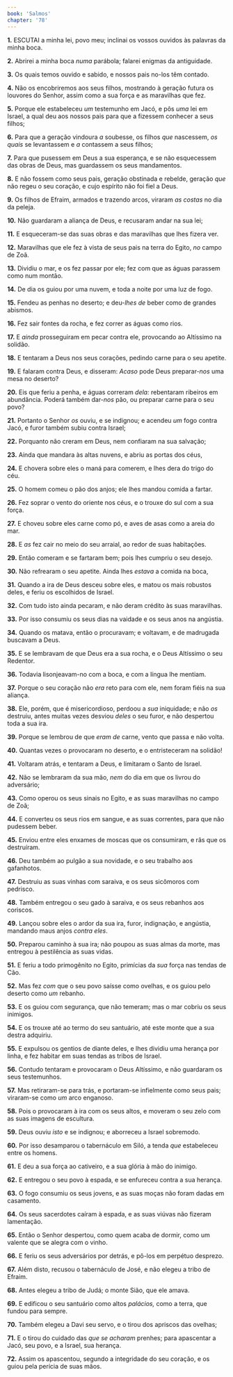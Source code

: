 ```yaml
---
book: 'Salmos'
chapter: '78'
---
```


**1.** ESCUTAI a minha lei, povo meu; inclinai os vossos ouvidos às palavras da minha boca.

**2.** Abrirei a minha boca *numa* parábola; falarei enigmas da antiguidade.

**3.** Os quais temos ouvido e sabido, e nossos pais no-los têm contado.

**4.** Não os encobriremos aos seus filhos, mostrando à geração futura os louvores do Senhor, assim como a sua força e as maravilhas que fez.

**5.** Porque ele estabeleceu *um* testemunho em Jacó, e pôs *uma* lei em Israel, a qual deu aos nossos pais para que a fizessem conhecer a seus filhos;

**6.** Para que a geração vindoura *a* soubesse, os filhos *que* nascessem, *os quais* se levantassem e *a* contassem a seus filhos;

**7.** Para que pusessem em Deus a sua esperança, e se não esquecessem das obras de Deus, mas guardassem os seus mandamentos.

**8.** E não fossem como seus pais, geração obstinada e rebelde, geração *que* não regeu o seu coração, e cujo espírito não foi fiel a Deus.

**9.** Os filhos de Efraim, armados e trazendo arcos, viraram *as costas* no dia da peleja.

**10.** Não guardaram a aliança de Deus, e recusaram andar na sua lei;

**11.** E esqueceram-se das suas obras e das maravilhas que lhes fizera ver.

**12.** Maravilhas que ele fez à vista de seus pais na terra do Egito, *no* campo de Zoã.

**13.** Dividiu o mar, e os fez passar por ele; fez com que as águas parassem como num montão.

**14.** De dia os guiou por uma nuvem, e toda a noite por uma luz de fogo.

**15.** Fendeu as penhas no deserto; e deu-*lhes de* beber como de grandes abismos.

**16.** Fez sair fontes da rocha, e fez correr as águas como rios.

**17.** E *ainda* prosseguiram em pecar contra ele, provocando ao Altíssimo na solidão.

**18.** E tentaram a Deus nos seus corações, pedindo carne para o seu apetite.

**19.** E falaram contra Deus, e disseram: *Acaso* pode Deus preparar-*nos* uma mesa no deserto?

**20.** Eis que feriu a penha, e águas correram *dela:* rebentaram ribeiros em abundância. Poderá também dar-*nos* pão, ou preparar carne para o seu povo?

**21.** Portanto o Senhor *os* ouviu, e se indignou; e acendeu *um* fogo contra Jacó, e furor também subiu contra Israel;

**22.** Porquanto não creram em Deus, nem confiaram na sua salvação;

**23.** Ainda que mandara às altas nuvens, e abriu as portas dos céus,

**24.** E chovera sobre eles o maná para comerem, e lhes dera do trigo do céu.

**25.** O homem comeu o pão dos anjos; ele lhes mandou comida a fartar.

**26.** Fez soprar o vento do oriente nos céus, e o trouxe do sul com a sua força.

**27.** E choveu sobre eles carne como pó, e aves de asas como a areia do mar.

**28.** E *as* fez cair no meio do seu arraial, ao redor de suas habitações.

**29.** Então comeram e se fartaram bem; pois lhes cumpriu o seu desejo.

**30.** Não refrearam o seu apetite. Ainda lhes *estava* a comida na boca,

**31.** Quando a ira de Deus desceu sobre eles, e matou os mais robustos deles, e feriu os escolhidos de Israel.

**32.** Com tudo isto ainda pecaram, e não deram crédito às suas maravilhas.

**33.** Por isso consumiu os seus dias na vaidade e os seus anos na angústia.

**34.** Quando os matava, então o procuravam; e voltavam, e de madrugada buscavam a Deus.

**35.** E se lembravam de que Deus era a sua rocha, e o Deus Altíssimo o seu Redentor.

**36.** Todavia lisonjeavam-no com a boca, e com a língua lhe mentiam.

**37.** Porque o seu coração não *era* reto para com ele, nem foram fiéis na sua aliança.

**38.** Ele, porém, que é misericordioso, perdoou a *sua* iniquidade; e não *os* destruiu, antes muitas vezes desviou *deles* o seu furor, e não despertou toda a sua ira.

**39.** Porque se lembrou de que *eram de* carne, vento que passa e não volta.

**40.** Quantas vezes o provocaram no deserto, e o entristeceram na solidão!

**41.** Voltaram atrás, e tentaram a Deus, e limitaram o Santo de Israel.

**42.** Não se lembraram da sua mão, *nem* do dia em que os livrou do adversário;

**43.** Como operou os seus sinais no Egito, e as suas maravilhas no campo de Zoã;

**44.** E converteu os seus rios em sangue, e as suas correntes, para que não pudessem beber.

**45.** Enviou entre eles enxames de moscas que os consumiram, e rãs que os destruíram.

**46.** Deu também ao pulgão a sua novidade, e o seu trabalho aos gafanhotos.

**47.** Destruiu as suas vinhas com saraiva, e os seus sicômoros com pedrisco.

**48.** Também entregou o seu gado à saraiva, e os seus rebanhos aos coriscos.

**49.** Lançou sobre eles o ardor da sua ira, furor, indignação, e angústia, mandando maus anjos *contra eles*.

**50.** Preparou caminho à sua ira; não poupou as suas almas da morte, mas entregou à pestilência as suas vidas.

**51.** E feriu a todo primogênito no Egito, primícias da *sua* força nas tendas de Cão.

**52.** Mas fez *com* que o seu povo saísse como ovelhas, e os guiou pelo deserto como *um* rebanho.

**53.** E os guiou com segurança, que não temeram; mas o mar cobriu os seus inimigos.

**54.** E os trouxe até ao termo do seu santuário, até este monte que a sua destra adquiriu.

**55.** E expulsou os gentios de diante deles, e lhes dividiu uma herança por linha, e fez habitar em suas tendas as tribos de Israel.

**56.** Contudo tentaram e provocaram o Deus Altíssimo, e não guardaram os seus testemunhos.

**57.** Mas retiraram-se para trás, e portaram-se infielmente como seus pais; viraram-se como *um* arco enganoso.

**58.** Pois o provocaram à ira com os seus altos, e moveram o seu zelo com as suas imagens de escultura.

**59.** Deus ouviu *isto* e se indignou; e aborreceu a Israel sobremodo.

**60.** Por isso desamparou o tabernáculo em Siló, a tenda *que* estabeleceu entre os homens.

**61.** E deu a sua força ao cativeiro, e a sua glória à mão do inimigo.

**62.** E entregou o seu povo à espada, e se enfureceu contra a sua herança.

**63.** O fogo consumiu os seus jovens, e as suas moças não foram dadas em casamento.

**64.** Os seus sacerdotes caíram à espada, e as suas viúvas não fizeram lamentação.

**65.** Então o Senhor despertou, como quem acaba de dormir, como um valente que se alegra com o vinho.

**66.** E feriu os seus adversários por detrás, e pô-los em perpétuo desprezo.

**67.** Além disto, recusou o tabernáculo de José, e não elegeu a tribo de Efraim.

**68.** Antes elegeu a tribo de Judá; o monte Sião, que ele amava.

**69.** E edificou o seu santuário como altos *palácios,* como a terra, que fundou para sempre.

**70.** Também elegeu a Davi seu servo, e o tirou dos apriscos das ovelhas;

**71.** E o tirou do cuidado das *que se acharam* prenhes; para apascentar a Jacó, seu povo, e a Israel, sua herança.

**72.** Assim os apascentou, segundo a integridade do seu coração, e os guiou pela perícia de suas mãos.